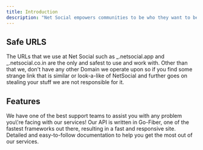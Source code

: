 ```yaml
---
title: Introduction
description: "Net Social empowers communities to be who they want to be, no more bots, paywalls and obscene content!"
---
```


## Safe URLS

The URLs that we use at Net Social such as _.netsocial.app and _.netsocial.co.in are the only and safest to use and work with. Other than that we, don't have any other Domain we operate upon so if you find some strange link that is similar or look-a-like of NetSocial and further goes on stealing your stuff we are not responsible for it.

## Features

<CardGroup cols={2}>
  <Card title="Best API Support" icon="palette">
    We have one of the best support teams to assist you with any problem you\'re
    facing with our services!
  </Card>
  <Card title="Lightning Fast API" icon="code">
    Our API is written in Go-Fiber, one of the fastest frameworks out there,
    resulting in a fast and responsive site.
  </Card>
  <Card title="Extensive Documentation" icon="stars">
    Detailed and easy-to-follow documentation to help you get the most out of
    our services.
  </Card>
</CardGroup>
